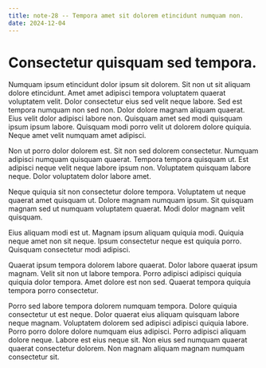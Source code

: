 ```yaml
---
title: note-28 -- Tempora amet sit dolorem etincidunt numquam non.
date: 2024-12-04
---
```


# Consectetur quisquam sed tempora.

Numquam ipsum etincidunt dolor ipsum sit dolorem. Sit non ut sit aliquam dolore etincidunt. Amet amet adipisci tempora
voluptatem quaerat voluptatem velit. Dolor consectetur eius sed velit neque labore. Sed est tempora numquam non sed non.
Dolor dolore magnam aliquam quaerat. Eius velit dolor adipisci labore non. Quisquam amet sed modi quisquam ipsum ipsum
labore. Quisquam modi porro velit ut dolorem dolore quiquia. Neque amet velit numquam amet adipisci.

Non ut porro dolor dolorem est. Sit non sed dolorem consectetur. Numquam adipisci numquam quisquam quaerat. Tempora
tempora quisquam ut. Est adipisci neque velit neque labore ipsum non. Voluptatem quisquam labore neque. Dolor voluptatem
dolor labore amet.

Neque quiquia sit non consectetur dolore tempora. Voluptatem ut neque quaerat amet quisquam ut. Dolore magnam numquam
ipsum. Sit quisquam magnam sed ut numquam voluptatem quaerat. Modi dolor magnam velit quisquam.

Eius aliquam modi est ut. Magnam ipsum aliquam quiquia modi. Quiquia neque amet non sit neque. Ipsum consectetur neque
est quiquia porro. Quisquam consectetur modi adipisci.

Quaerat ipsum tempora dolorem labore quaerat. Dolor labore quaerat ipsum magnam. Velit sit non ut labore tempora. Porro
adipisci adipisci quiquia quiquia dolor tempora. Amet dolore est non sed. Quaerat tempora quiquia tempora porro
consectetur.

Porro sed labore tempora dolorem numquam tempora. Dolore quiquia consectetur ut est neque. Dolor quaerat eius aliquam
quisquam labore neque magnam. Voluptatem dolorem sed adipisci adipisci quiquia labore. Porro porro dolore dolore numquam
eius adipisci. Porro adipisci aliquam dolore neque. Labore est eius neque sit. Non eius sed numquam quaerat quaerat
consectetur dolorem. Non magnam aliquam magnam numquam consectetur sit.
